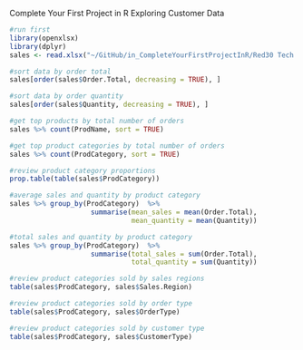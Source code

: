 Complete Your First Project in R
Exploring Customer Data

```{r}
#run first
library(openxlsx)
library(dplyr)
sales <- read.xlsx("~/GitHub/in_CompleteYourFirstProjectInR/Red30 Tech Sales.xlsx",1,detectDates = TRUE)
```

```{r}
#sort data by order total
sales[order(sales$Order.Total, decreasing = TRUE), ]
```


```{r}
#sort data by order quantity
sales[order(sales$Quantity, decreasing = TRUE), ]
```

```{r}
#get top products by total number of orders
sales %>% count(ProdName, sort = TRUE)
```


```{r}
#get top product categories by total number of orders
sales %>% count(ProdCategory, sort = TRUE)
```


```{r}
#review product category proportions
prop.table(table(sales$ProdCategory))
```

```{r}
#average sales and quantity by product category
sales %>% group_by(ProdCategory)  %>%
                    summarise(mean_sales = mean(Order.Total), 
                              mean_quantity = mean(Quantity))
```

```{r}
#total sales and quantity by product category
sales %>% group_by(ProdCategory)  %>%
                    summarise(total_sales = sum(Order.Total), 
                              total_quantity = sum(Quantity))
```

```{r}
#review product categories sold by sales regions
table(sales$ProdCategory, sales$Sales.Region)
```

```{r}
#review product categories sold by order type
table(sales$ProdCategory, sales$OrderType)
```

```{r}
#review product categories sold by customer type
table(sales$ProdCategory, sales$CustomerType)
```